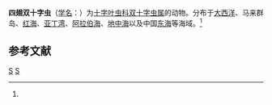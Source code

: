 {{Speciesbox
| taxon = Amphistaurus tetrapterus
| binomial_authority = ([[恩斯特·海克尔|Haeckel]], 1860)<ref name='id8942'>{{cite web| url =http://www.bioinfo.cn/db05/BjdwSpecies.php?action=view&id=8942| title =四翅双十字虫| work =《中国动物物种编目数据库》| publisher =中国科学院微生物研究所| author =中国科学院动物研究所| accessdate =2009-04-16| deadurl =yes| archiveurl =https://web.archive.org/web/20160305082403/http://www.bioinfo.cn/db05/BjdwSpecies.php?action=view&id=8942| archivedate =2016-03-05}}</ref>
}}

'''四翅双十字虫'''（[[学名|学名]]：{{lang|la|''Amphistaurus tetrapterus''}}）为[[十字叶虫科|十字叶虫科]][[双十字虫属|双十字虫属]]的动物。分布于[[大西洋|大西洋]]、马来群岛、[[红海|红海]]、[[亚丁湾|亚丁湾]]、[[阿拉伯海|阿拉伯海]]、[[地中海|地中海]]以及中国[[东海|东海]]等海域。<ref name='id8942'/>

== 参考文献 ==
{{reflist}}

{{Taxonbar|from=Q10925258}}

[[Category:双十字虫属|S]]
[[Category:1860年描述的动物|S]]


{{放射虫小作品}}
